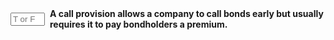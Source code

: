 ::: {.question-block}

<form onsubmit="event.preventDefault(); checkAnswerBox('module6_tf_q38','T')" style="display: flex; align-items: center; gap: 8px;">
<input type="text" id="module6_tf_q38" name="module6_tf_q38" maxlength="1" placeholder="T or F" style="width: 55px;" data-correct-answer="T" /> 
<label for="module6_tf_q38"><strong>A call provision allows a company to call bonds early but usually requires it to pay bondholders a premium.</strong></label>
</form>

<div id="feedback-module6_tf_q38" class="feedback" data-status="" style="display:none;">
This is TRUE. Issuers often must pay a call premium when redeeming bonds before maturity.
</div>

:::
